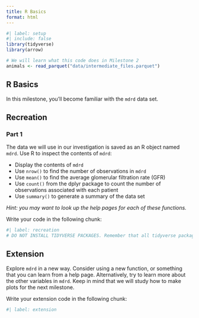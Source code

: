 ---
title: R Basics
format: html
---

```{r}
#| label: setup
#| include: false
library(tidyverse)
library(arrow)

# We will learn what this code does in Milestone 2
animals <- read_parquet("data/intermediate_files.parquet")

```

## R Basics

In this milestone, you'll become familiar with the `mdrd` data set. 


## Recreation

### Part 1

The data we will use in our investigation is saved as an R object named `mdrd`. Use R to inspect the contents of `mdrd`:

- Display the contents of `mdrd` 
- Use `nrow()` to find the number of observations in `mdrd`
- Use `mean()` to find the average glomerular filtration rate (GFR) 
- Use `count()` from the dplyr package to count the number of observations associated with each patient
- Use `summary()` to generate a summary of the data set

*Hint: you may want to look up the help pages for each of these functions.*

Write your code in the following chunk:


```{r}
#| label: recreation
# DO NOT INSTALL TIDYVERSE PACKAGES. Remember that all tidyverse packages have already been installed for you, but you will need to *load* the ones you want to use.
```

## Extension

Explore `mdrd` in a new way. Consider using a new function, or something that you can learn from a help page. Alternatively, try to learn more about the other variables in `mdrd`. Keep in mind that we will study how to make plots for the next milestone.

Write your extension code in the following chunk:



```{r}
#| label: extension

```

